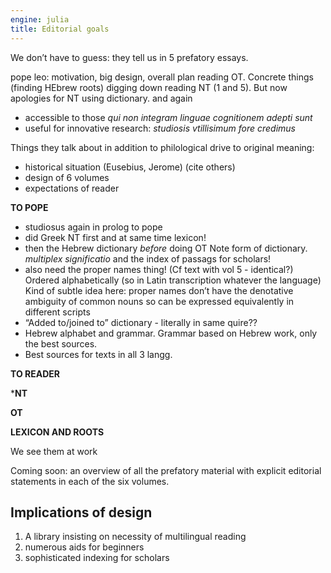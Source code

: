 ```yaml
---
engine: julia
title: Editorial goals
---
```



We don't have to guess: they tell us in 5 prefatory essays.

pope leo: motivation, big design, overall plan
reading OT. Concrete things
(finding HEbrew roots) digging down
reading NT (1 and 5). But now apologies for NT
using dictionary. and again

- accessible to those *qui non integram linguae cognitionem adepti sunt*
- useful for innovative research: *studiosis vtillisimum fore credimus*


Things they talk about in addition to philological drive to original meaning:

- historical situation (Eusebius, Jerome) (cite others)
- design of 6 volumes
- expectations of reader


**TO POPE**

- studiosus again in prolog to pope
- did Greek NT first and at same time lexicon!
- then the Hebrew dictionary *before* doing OT
Note form of dictionary. *multiplex significatio* and the index of passags for scholars!
- also need the proper names thing! (Cf text with vol 5 - identical?) Ordered alphabetically (so in Latin transcription whatever the language)
Kind of subtle idea here: proper names don't have the denotative ambiguity of common nouns so can be expressed equivalently in different scripts
- "Added to/joined to" dictionary - literally in same quire??
- Hebrew alphabet and grammar. Grammar based on Hebrew work, only the best sources.
- Best sources for texts in all 3 langg.


**TO READER**

***NT**

**OT**


**LEXICON AND ROOTS**



We see them at work 

:::{.callout-note title="In progress"}
Coming soon: an overview of all the prefatory material with explicit editorial statements in each of the six volumes.
:::

## Implications of design

1. A library insisting on necessity of multilingual reading
2. numerous aids for beginners
3. sophisticated indexing for scholars